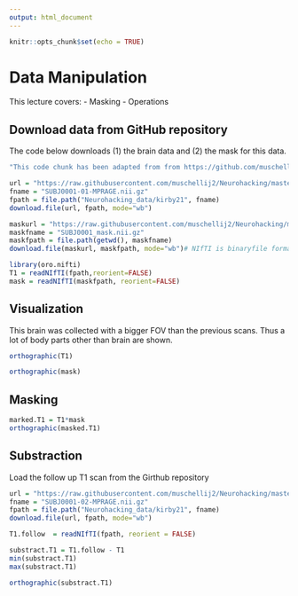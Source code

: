 ```yaml
---
output: html_document
---
```


```r
knitr::opts_chunk$set(echo = TRUE)
```

# Data Manipulation

This lecture covers:
- Masking
- Operations

## Download data from GitHub repository

The code below downloads (1) the brain data and (2) the mask for this data.
```r
"This code chunk has been adapted from from https://github.com/muschellij2/Neurohacking/blob/master/week2/Basic%20Data%20Manipulation.Rmd"

url = "https://raw.githubusercontent.com/muschellij2/Neurohacking/master/Basic_Data_Manipulations/Kirby21/SUBJ0001-01-MPRAGE.nii.gz"
fname = "SUBJ0001-01-MPRAGE.nii.gz"
fpath = file.path("Neurohacking_data/kirby21", fname)
download.file(url, fpath, mode="wb")

maskurl = "https://raw.githubusercontent.com/muschellij2/Neurohacking/master/Basic_Data_Manipulations/Kirby21/SUBJ0001_mask.nii.gz"
maskfname = "SUBJ0001_mask.nii.gz"
maskfpath = file.path(getwd(), maskfname)
download.file(maskurl, maskfpath, mode="wb")# NIfTI is binaryfile format

library(oro.nifti)
T1 = readNIfTI(fpath,reorient=FALSE)
mask = readNIfTI(maskfpath, reorient=FALSE) 
```

## Visualization

This brain was collected with a bigger FOV than the previous scans. Thus a lot of body parts other than brain are shown. 
```r
orthographic(T1)
```


```r
orthographic(mask)
```

## Masking

```r
marked.T1 = T1*mask
orthographic(masked.T1)
```

##  Substraction

Load the follow up T1 scan from the Girthub repository

```r
url = "https://raw.githubusercontent.com/muschellij2/Neurohacking/master/Basic_Data_Manipulations/Kirby21/SUBJ0001-02-MPRAGE.nii.gz"
fname = "SUBJ0001-02-MPRAGE.nii.gz"
fpath = file.path("Neurohacking_data/kirby21", fname)
download.file(url, fpath, mode="wb")

T1.follow  = readNIfTI(fpath, reorient = FALSE)

substract.T1 = T1.follow - T1
min(substract.T1)
max(substract.T1)
```

```r
orthographic(substract.T1)
```

